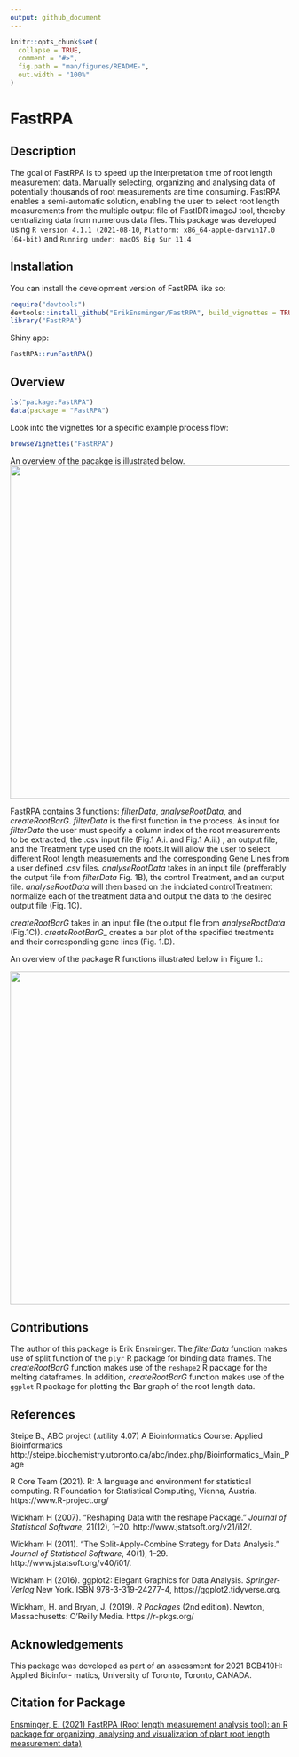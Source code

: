```yaml
---
output: github_document
---
```


<!-- README.md is generated from README.Rmd. Please edit that file -->

```r
knitr::opts_chunk$set(
  collapse = TRUE,
  comment = "#>",
  fig.path = "man/figures/README-",
  out.width = "100%"
)
```

# FastRPA

<!-- badges: start -->
<!-- badges: end -->

## Description
The goal of FastRPA is to speed up the interpretation time of root length measurement data. 
Manually selecting, organizing and analysing data of potentially thousands of root measurements are time consuming. FastRPA enables a semi-automatic solution, enabling the user to select root length measurements from the multiple output file of FastIDR imageJ tool, thereby centralizing data from numerous data files. This package was developed using `R version 4.1.1 (2021-08-10`, `Platform: x86_64-apple-darwin17.0 (64-bit)` and `Running under: macOS Big Sur 11.4`

## Installation

You can install the development version of FastRPA like so:

``` r
require("devtools")
devtools::install_github("ErikEnsminger/FastRPA", build_vignettes = TRUE)
library("FastRPA")
```

Shiny app: 
``` r
FastRPA::runFastRPA() 
```

## Overview 

``` r
ls("package:FastRPA")
data(package = "FastRPA")
```

Look into the vignettes for a specific example process flow: 

``` r
browseVignettes("FastRPA")
```
An overview of the pacakge is illustrated below. 
<div style="text-align:center"><img src="./inst/extdata/package_overview.png" width="600"/>
<div style="text-align:left">

FastRPA contains 3 functions: _*filterData*_, _*analyseRootData*_, and _*createRootBarG*_. 
\n 
_*filterData*_ is the first function in the process. As input for _*filterData*_ the user must specify a column index of the root measurements to be extracted, the .csv input file (Fig.1 A.i. and Fig.1 A.ii.) , an output file, and the Treatment type used on the roots.It will allow the user to select different Root length measurements and the corresponding Gene Lines from a user defined .csv files. 
_*analyseRootData*_ takes in an input file (prefferably the output file from _*filterData*_ Fig. 1B), the control Treatment, and an output file. _*analyseRootData*_ will then based on the indciated controlTreatment normalize each of the treatment data and output the data to the desired output file (Fig. 1C).

_*createRootBarG*_ takes in an input file (the output file from _*analyseRootData*_ (Fig.1C)). *createRootBarG*_ creates a bar plot of the specified treatments and their corresponding gene lines (Fig. 1.D).

An overview of the package R functions illustrated below in Figure 1.: 

<div style="text-align:center"><img src="./inst/extdata/FastRPA_overview.png" width="600"/>
<div style="text-align:left">


## Contributions 

The author of this package is Erik Ensminger. The _*filterData*_ function makes use of split function of the `plyr` R package for binding data frames. 
The _*createRootBarG*_ function makes use of the `reshape2` R package for the melting dataframes. In addition, _*createRootBarG*_ function makes use of the `ggplot` R package for plotting the Bar graph of the root length data. 

## References 

Steipe B., ABC project (.utility 4.07) A Bioinformatics Course: Applied Bioinformatics http://steipe.biochemistry.utoronto.ca/abc/index.php/Bioinformatics_Main_Page

R Core Team (2021). R: A language and environment for statistical computing. R Foundation for Statistical Computing, Vienna, Austria. https://www.R-project.org/

Wickham H (2007). “Reshaping Data with the reshape Package.” *Journal of Statistical Software*, 21(12), 1–20. http://www.jstatsoft.org/v21/i12/. 

Wickham H (2011). “The Split-Apply-Combine Strategy for Data Analysis.” *Journal of Statistical Software*, 40(1), 1–29. http://www.jstatsoft.org/v40/i01/. 

Wickham H (2016). ggplot2: Elegant Graphics for Data Analysis. *Springer-Verlag* New York. ISBN 978-3-319-24277-4, https://ggplot2.tidyverse.org. 

Wickham, H. and Bryan, J. (2019). *R Packages* (2nd edition). Newton, Massachusetts: O’Reilly Media. https://r-pkgs.org/


## Acknowledgements 

This package was developed as part of an assessment for 2021 BCB410H: Applied Bioinfor- matics, University of Toronto, Toronto, CANADA.


## Citation for Package 
<div style="text-align:left">
[Ensminger, E. (2021) FastRPA (Root length measurement analysis tool): an R package for organizing, analysing and visualization of plant root length measurement data) 
](https://github.com/ErikEnsminger/FastRPA)


